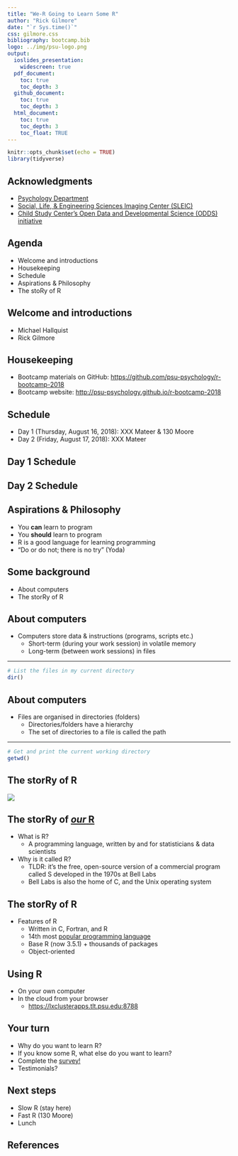 ```yaml
---
title: "We-R Going to Learn Some R"
author: "Rick Gilmore"
date: "`r Sys.time()`"
css: gilmore.css
bibliography: bootcamp.bib
logo: ../img/psu-logo.png
output: 
  ioslides_presentation:
    widescreen: true
  pdf_document:
    toc: true
    toc_depth: 3
  github_document:
    toc: true
    toc_depth: 3
  html_document:
    toc: true
    toc_depth: 3
    toc_float: TRUE
---
```


```r
knitr::opts_chunk$set(echo = TRUE)
library(tidyverse)
```

## Acknowledgments

- [Psychology Department](http://psych.la.psu.edu)
- [Social, Life, & Engineering Sciences Imaging Center (SLEIC)](http://www.imaging.psu.edu)
- [Child Study Center's Open Data and Developmental Science (ODDS) initiative](http://csc.la.psu.edu/research/collaborative-research-initiatives)

## Agenda

- Welcome and introductions
- Housekeeping
- Schedule
- Aspirations & Philosophy
- The stoRy of R

## Welcome and introductions

- Michael Hallquist
- Rick Gilmore

## Housekeeping

- Bootcamp materials on GitHub: <https://github.com/psu-psychology/r-bootcamp-2018>
- Bootcamp website: <http://psu-psychology.github.io/r-bootcamp-2018>

## Schedule

- Day 1 (Thursday, August 16, 2018): XXX Mateer & 130 Moore
- Day 2 (Friday, August 17, 2018): XXX Mateer

## Day 1 Schedule

## Day 2 Schedule

## Aspirations & Philosophy

- You **can** learn to program
- You **should** learn to program
- R is a good language for learning programming
- "Do or do not; there is no try" (Yoda)

## Some background

- About computers
- The storRy of R

## About computers
    
- Computers store data & instructions (programs, scripts etc.)
    - Short-term (during your work session) in volatile memory
    - Long-term (between work sessions) in files
    
---
    
```r
# List the files in my current directory
dir()
```

## About computers
    
- Files are organised in directories (folders)
    - Directories/folders have a hierarchy
    - The set of directories to a file is called the path
    
---

```r
# Get and print the current working directory
getwd()
```

## The storRy of R

<div class="centered">
<a href="https://www.amazon.co.uk/Story-R-Gaia-Servadio/dp/0330332031">
<img src="https://images-na.ssl-images-amazon.com/images/I/41ZHVS1JSHL._SX293_BO1,204,203,200_.jpg"/>
</a>
</div>

## The storRy of [*our* R](https://en.wikipedia.org/wiki/R_(programming_language))
    
- What is R?
    - A programming language, written by and for statisticians & data scientists
- Why is it called R?
    - TLDR: it's the free, open-source version of a commercial program called S developed in the 1970s at Bell Labs
    - Bell Labs is also the home of C, and the Unix operating system
    
## The storRy of R

- Features of R
    - Written in C, Fortran, and R
    - 14th most [popular programming language](https://www.tiobe.com/tiobe-index/)
    - Base R (now 3.5.1) + thousands of packages
    - Object-oriented
    
## Using R

- On your own computer
- In the cloud from your browser
    - <https://lxclusterapps.tlt.psu.edu:8788>
    
## Your turn

- Why do you want to learn R?
- If you know some R, what else do you want to learn?
- Complete the [survey!](https://docs.google.com/forms/d/1QrzdVYRu70uCfVN8AkHrdgH1odC0tUpqAHzfJ79monw/edit)
- Testimonials?

## Next steps

- Slow R (stay here)
- Fast R (130 Moore)
- Lunch

## References {.smaller}

